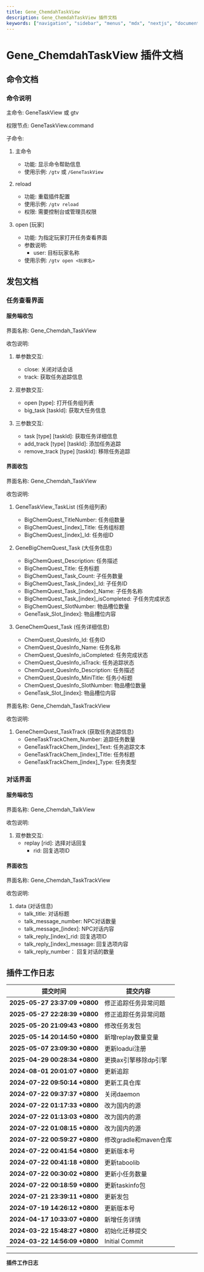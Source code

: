 ```yaml
---
title: Gene_ChemdahTaskView
description: Gene_ChemdahTaskView 插件文档
keywords: ["navigation", "sidebar", "menus", "mdx", "nextjs", "documents"]
---
```


# Gene_ChemdahTaskView 插件文档

## 命令文档

### 命令说明

主命令: GeneTaskView 或 gtv

权限节点: GeneTaskView.command

子命令:
1. 主命令
   - 功能: 显示命令帮助信息
   - 使用示例: `/gtv` 或 `/GeneTaskView`

2. reload
   - 功能: 重载插件配置
   - 使用示例: `/gtv reload`
   - 权限: 需要控制台或管理员权限

3. open [玩家]
   - 功能: 为指定玩家打开任务查看界面
   - 参数说明:
     - user: 目标玩家名称
   - 使用示例: `/gtv open <玩家名>`

## 发包文档

### 任务查看界面

#### 服务端收包

界面名称: Gene_Chemdah_TaskView

收包说明:

1. 单参数交互:
   - close: 关闭对话会话
   - track: 获取任务追踪信息

2. 双参数交互:
   - open [type]: 打开任务组列表
   - big_task [taskId]: 获取大任务信息

3. 三参数交互:
   - task [type] [taskId]: 获取任务详细信息
   - add_track [type] [taskId]: 添加任务追踪
   - remove_track [type] [taskId]: 移除任务追踪

#### 界面收包

界面名称: Gene_Chemdah_TaskView

收包说明:

1. GeneTaskView_TaskList (任务组列表)
   - BigChemQuest_TitleNumber: 任务组数量
   - BigChemQuest_[index]_Title: 任务组标题
   - BigChemQuest_[index]_Id: 任务组ID

2. GeneBigChemQuest_Task (大任务信息)
   - BigChemQuest_Description: 任务描述
   - BigChemQuest_Title: 任务标题
   - BigChemQuest_Task_Count: 子任务数量
   - BigChemQuest_Task_[index]_Id: 子任务ID
   - BigChemQuest_Task_[index]_Name: 子任务名称
   - BigChemQuest_Task_[index]_isCompleted: 子任务完成状态
   - BigChemQuest_SlotNumber: 物品槽位数量
   - GeneTask_Slot_[index]: 物品槽位内容

3. GeneChemQuest_Task (任务详细信息)
   - ChemQuest_QuesInfo_Id: 任务ID
   - ChemQuest_QuesInfo_Name: 任务名称
   - ChemQuest_QuesInfo_isCompleted: 任务完成状态
   - ChemQuest_QuesInfo_isTrack: 任务追踪状态
   - ChemQuest_QuesInfo_Description: 任务描述
   - ChemQuest_QuesInfo_MiniTitle: 任务小标题
   - ChemQuest_QuesInfo_SlotNumber: 物品槽位数量
   - GeneTask_Slot_[index]: 物品槽位内容


界面名称: Gene_Chemdah_TaskTrackView

收包说明:

1. GeneChemQuest_TaskTrack (获取任务追踪信息)
   - GeneTaskTrackChem_Number: 追踪任务数量
   - GeneTaskTrackChem_[index]_Text: 任务追踪文本
   - GeneTaskTrackChem_[index]_Title: 任务标题
   - GeneTaskTrackChem_[index]_Type: 任务类型


### 对话界面

#### 服务端收包

界面名称: Gene_Chemdah_TalkView

收包说明:

1. 双参数交互:
   - replay [rid]: 选择对话回复
     - rid: 回复选项ID

#### 界面收包

界面名称: Gene_Chemdah_TaskTrackView

收包说明:

1. data (对话信息)
   - talk_title: 对话标题
   - talk_message_number: NPC对话数量
   - talk_message_[index]: NPC对话内容
   - talk_reply_[index]_rid: 回复选项ID
   - talk_reply_[index]_message: 回复选项内容
   - talk_reply_number： 回复对话的数量

## 插件工作日志

| 提交时间                              | 提交内容                                                                          |
|--------------------------------------|---------------------------------------------------------------------------------|
| **2025-05-27 23:37:09 +0800** | 修正追踪任务异常问题 |
| **2025-05-27 22:28:39 +0800** | 修正追踪任务异常问题 |
| **2025-05-20 21:09:43 +0800** | 修改任务发包 |
| **2025-05-14 20:14:50 +0800** | 新增replay数量变量 |
| **2025-05-07 23:09:30 +0800** | 更新loadui注册 |
| **2025-04-29 00:28:34 +0800** | 更换ax引擎移除dp引擎 |
| **2024-08-01 20:01:07 +0800** | 更新追踪 |
| **2024-07-22 09:50:14 +0800** | 更新工具仓库 |
| **2024-07-22 09:37:37 +0800** | 关闭daemon |
| **2024-07-22 01:17:33 +0800** | 改为国内的源 |
| **2024-07-22 01:13:03 +0800** | 改为国内的源 |
| **2024-07-22 01:08:15 +0800** | 改为国内的源 |
| **2024-07-22 00:59:27 +0800** | 修改gradle和maven仓库 |
| **2024-07-22 00:41:54 +0800** | 更新版本号 |
| **2024-07-22 00:41:18 +0800** | 更新taboolib |
| **2024-07-22 00:30:02 +0800** | 更新小任务数量 |
| **2024-07-22 00:18:59 +0800** | 更新taskinfo包 |
| **2024-07-21 23:39:11 +0800** | 更新发包 |
| **2024-07-19 14:26:12 +0800** | 更新版本号 |
| **2024-04-17 10:33:07 +0800** | 新增任务详情 |
| **2024-03-22 15:48:27 +0800** | 初始化迁移提交 |
| **2024-03-22 14:56:09 +0800** | Initial Commit |

---
**插件工作日志**



